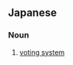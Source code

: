 ==Japanese==
{{ja-kanjitab|せん|きょ|ほう|ほう|yomi=on}}

===Noun===
{{ja-noun|せんきょ ほうほう}}

# [[voting system]]